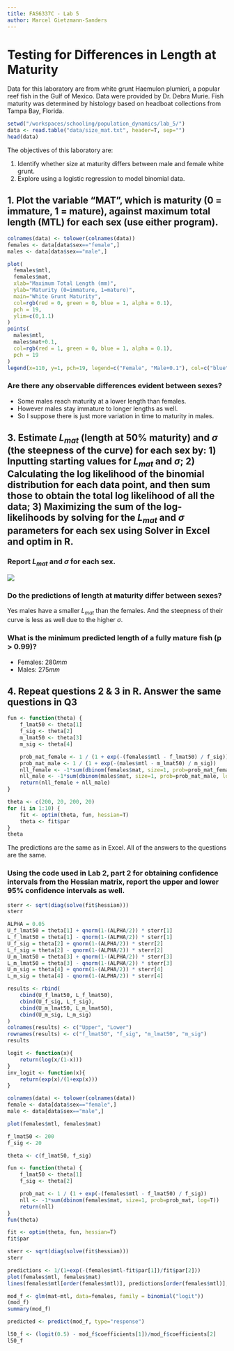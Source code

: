 ```yaml
---
title: FAS6337C - Lab 5
author: Marcel Gietzmann-Sanders
---
```


# Testing for Differences in Length at Maturity

Data for this laboratory are from white grunt Haemulon plumieri, a popular reef fish in the Gulf of Mexico.  Data were provided by Dr. Debra Murie. Fish maturity was determined by histology based on headboat collections from Tampa Bay, Florida.

```r
setwd("/workspaces/schooling/population_dynamics/lab_5/")
data <- read.table("data/size_mat.txt", header=T, sep="")
head(data)
```

The objectives of this laboratory are:

1.	Identify whether size at maturity differs between male and female white grunt.
2.	Explore using a logistic regression to model binomial data.

## 1. Plot the variable “MAT”, which is maturity (0 = immature, 1 = mature), against maximum total length (MTL) for each sex (use either program).

```r
colnames(data) <- tolower(colnames(data))
females <- data[data$sex=="female",]
males <- data[data$sex=="male",]
```

```r
plot(
  females$mtl, 
  females$mat,
  xlab="Maximum Total Length (mm)",
  ylab="Maturity (0=immature, 1=mature)",
  main="White Grunt Maturity",
  col=rgb(red = 0, green = 0, blue = 1, alpha = 0.1),
  pch = 19,
  ylim=c(0,1.1)
)
points(
  males$mtl, 
  males$mat+0.1,
  col=rgb(red = 1, green = 0, blue = 1, alpha = 0.1),
  pch = 19
)
legend(x=110, y=1, pch=19, legend=c("Female", "Male+0.1"), col=c("blue", "red"))
```

### Are there any observable differences evident between sexes? 

- Some males reach maturity at a lower length than females.
- However males stay immature to longer lengths as well.
- So I suppose there is just more variation in time to maturity in males. 

## 3. 	Estimate $L_{mat}$ (length at 50% maturity) and $\sigma$ (the steepness of the curve) for each sex by: 1) Inputting starting values for $L_{mat}$ and $\sigma$; 2) Calculating the log likelihood of the binomial distribution for each data point, and then sum those to obtain the total log likelihood of all the data; 3) Maximizing the sum of the log-likelihoods by solving for the $L_{mat}$ and $\sigma$ parameters for each sex using Solver in Excel and optim in R. 

### Report $L_{mat}$ and $\sigma$ for each sex.

<img src="excel_h_fit.png" />

### Do the predictions of length at maturity differ between sexes? 

Yes males have a smaller $L_{mat}$ than the females. And the steepness of their curve is less as well due to the higher $\sigma$.

### What is the minimum predicted length of a fully mature fish (p > 0.99)?

- Females: $280 mm$
- Males: $275 mm$

## 4. Repeat questions 2 & 3 in R. Answer the same questions in Q3

```r
fun <- function(theta) {
    f_lmat50 <- theta[1]
    f_sig <- theta[2]
    m_lmat50 <- theta[3]
    m_sig <- theta[4]

    prob_mat_female <- 1 / (1 + exp(-(females$mtl - f_lmat50) / f_sig))
    prob_mat_male <- 1 / (1 + exp(-(males$mtl - m_lmat50) / m_sig))
    nll_female <- -1*sum(dbinom(females$mat, size=1, prob=prob_mat_female, log=T))
    nll_male <- -1*sum(dbinom(males$mat, size=1, prob=prob_mat_male, log=T))
    return(nll_female + nll_male)
}
```

```r
theta <- c(200, 20, 200, 20)
for (i in 1:10) {
    fit <- optim(theta, fun, hessian=T)
    theta <- fit$par
}
theta
```

The predictions are the same as in Excel. All of the answers to the questions are the same. 

### Using the code used in Lab 2, part 2 for obtaining confidence intervals from the Hessian matrix, report the upper and lower 95% confidence intervals as well.

```r
sterr <- sqrt(diag(solve(fit$hessian)))
sterr

ALPHA = 0.05
U_f_lmat50 = theta[1] + qnorm(1-(ALPHA/2)) * sterr[1]
L_f_lmat50 = theta[1] - qnorm(1-(ALPHA/2)) * sterr[1]
U_f_sig = theta[2] + qnorm(1-(ALPHA/2)) * sterr[2]
L_f_sig = theta[2] - qnorm(1-(ALPHA/2)) * sterr[2]
U_m_lmat50 = theta[3] + qnorm(1-(ALPHA/2)) * sterr[3]
L_m_lmat50 = theta[3] - qnorm(1-(ALPHA/2)) * sterr[3]
U_m_sig = theta[4] + qnorm(1-(ALPHA/2)) * sterr[4]
L_m_sig = theta[4] - qnorm(1-(ALPHA/2)) * sterr[4]

results <- rbind(
    cbind(U_f_lmat50, L_f_lmat50),
    cbind(U_f_sig, L_f_sig),
    cbind(U_m_lmat50, L_m_lmat50),
    cbind(U_m_sig, L_m_sig)
)
colnames(results) <- c("Upper", "Lower")
rownames(results) <- c("f_lmat50", "f_sig", "m_lmat50", "m_sig")
results
```



```r
logit <- function(x){
    return(log(x/(1-x)))
}
inv_logit <- function(x){
    return(exp(x)/(1+exp(x)))
}
```

```r
colnames(data) <- tolower(colnames(data))
female <- data[data$sex=="female",]
male <- data[data$sex=="male",]
```

```r
plot(females$mtl, females$mat)
```

```r
f_lmat50 <- 200
f_sig <- 20

theta <- c(f_lmat50, f_sig)
```

```r
fun <- function(theta) {
    f_lmat50 <- theta[1]
    f_sig <- theta[2]

    prob_mat <- 1 / (1 + exp(-(females$mtl - f_lmat50) / f_sig))
    nll <- -1*sum(dbinom(females$mat, size=1, prob=prob_mat, log=T))
    return(nll)
}
fun(theta)
```

```r
fit <- optim(theta, fun, hessian=T)
fit$par
```

```r
sterr <- sqrt(diag(solve(fit$hessian)))
sterr
```

```r
predictions <- 1/(1+exp(-(females$mtl-fit$par[1])/fit$par[2]))
plot(females$mtl, females$mat)
lines(females$mtl[order(females$mtl)], predictions[order(females$mtl)], col="red")
```

```r
mod_f <- glm(mat~mtl, data=females, family = binomial("logit"))
(mod_f)
summary(mod_f)
```

```r
predicted <- predict(mod_f, type="response")
```

```r
l50_f <- (logit(0.5) - mod_f$coefficients[1])/mod_f$coefficients[2]
l50_f
```

